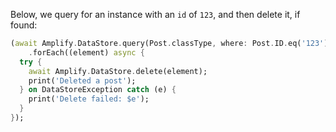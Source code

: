 Below, we query for an instance with an `id` of `123`, and then delete it, if found:

```dart
(await Amplify.DataStore.query(Post.classType, where: Post.ID.eq('123')))
    .forEach((element) async {
  try {
    await Amplify.DataStore.delete(element);
    print('Deleted a post');
  } on DataStoreException catch (e) {
    print('Delete failed: $e');
  }
});
```
